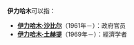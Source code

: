 '''伊力哈木'''可以指：
*'''[[伊力哈木·沙比尔|伊力哈木·沙比尔]]'''（1961年－）：政府官员
*'''[[伊力哈木·土赫提|伊力哈木·土赫提]]'''（1969年－）：經濟学者

{{Disambig|Cat=四字人名消歧义}}
